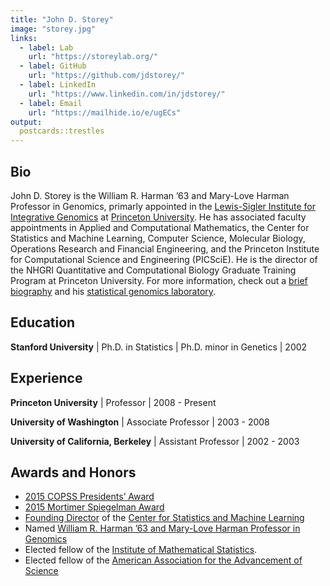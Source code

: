 ```yaml
---
title: "John D. Storey"
image: "storey.jpg"
links:
  - label: Lab
    url: "https://storeylab.org/"
  - label: GitHub
    url: "https://github.com/jdstorey/"
  - label: LinkedIn
    url: "https://www.linkedin.com/in/jdstorey/"
  - label: Email
    url: "https://mailhide.io/e/ugECs"
output:
  postcards::trestles
---
```

 
## Bio

John D. Storey is the William R. Harman '63 and Mary-Love Harman Professor in Genomics, primarly appointed in the [Lewis-Sigler Institute for Integrative Genomics](https://lsi.princeton.edu) at [Princeton University](https://www.princeton.edu). He has associated faculty appointments in Applied and Computational Mathematics, the Center for Statistics and Machine Learning, Computer Science, Molecular Biology, Operations Research and Financial Engineering, and the Princeton Institute for Computational Science and Engineering (PICSciE). He is the director of the NHGRI Quantitative and Computational Biology Graduate Training Program at Princeton University. For more information, check out a [brief biography](https://storeylab.org/storeybio/) and his [statistical genomics laboratory](https://storeylab.org/).

## Education

**Stanford University** | Ph.D. in Statistics | Ph.D. minor in Genetics | 2002

## Experience

**Princeton University** | Professor | 2008 - Present

**University of Washington** | Associate Professor | 2003 - 2008

**University of California, Berkeley** | Assistant Professor | 2002 - 2003

## Awards and Honors

- [2015 COPSS Presidents’ Award](https://www.princeton.edu/news/2015/08/17/storey-receives-copss-presidents-award-outstanding-statisticians-40-or-younger)
- [2015 Mortimer Spiegelman Award](https://www.princeton.edu/news/2015/05/28/faculty-award-storey-receives-mortimer-spiegelman-award-health-statisticians-under)
- [Founding Director](https://www.princeton.edu/news/2014/07/22/storey-head-new-center-statistics-and-machine-learning) of the [Center for Statistics and Machine Learning](https://csml.princeton.edu) 
- Named [William R. Harman ’63 and Mary-Love Harman Professor in Genomics](https://www.princeton.edu/news/2014/10/08/faculty-chosen-endowed-professorships) 
- Elected fellow of the [Institute of Mathematical Statistics](https://imstat.org/2012/05/17/ims-fellows-announced/). 
- Elected fellow of the [American Association for the Advancement of Science](https://www.princeton.edu/news/2011/12/22/faculty-award-six-professors-named-2011-aaas-fellows?section=topstories) 

